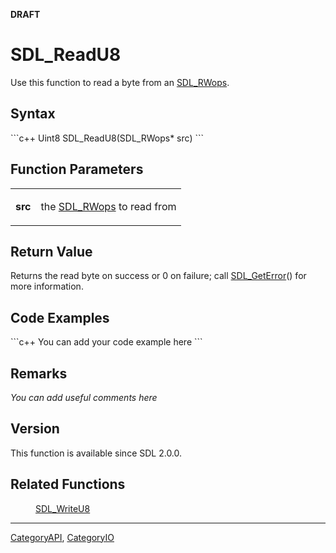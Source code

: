<!-- pragma section-numbers off -->
<!-- pragma camelcase off -->
'''DRAFT'''

<!-- #*^*^*^*^*See http://wiki.libsdl.org/moin.cgi/SGFunctions for details on editing this page*^*^*^*^* -->


= SDL_ReadU8 =
Use this function to read a byte from an [[SDL_RWops]].




== Syntax ==
```c++
Uint8 SDL_ReadU8(SDL_RWops* src)
```


== Function Parameters ==
{|
|'''src'''
|the [[SDL_RWops]] to read from
|}


== Return Value ==
Returns the read byte on success or 0 on failure; call [[SDL_GetError]]() for more information.


== Code Examples ==
```c++
You can add your code example here
```

<!-- #Leave this section as-is unless you have a code example to put in.  In that case, replace You can add your code example here with your code example following the Style Guide instructions.  Leave the rest of the markup alone and delete this comment. -->


== Remarks ==
''You can add useful comments here''

<!-- #Leave this section as-is unless you have a remark to put in.  In that case, replace ''You can add useful comments here'' with your remark(s) following the Style Guide instructions.  Leave the rest of the markup alone and delete this comment. -->

== Version ==
This function is available since SDL 2.0.0.


== Related Functions ==
:[[SDL_WriteU8]]
<!-- #Remove this section if empty -->

----
[[CategoryAPI]], [[CategoryIO]]
<!-- #See the Style Guide for instructions on editing the footer. -->
